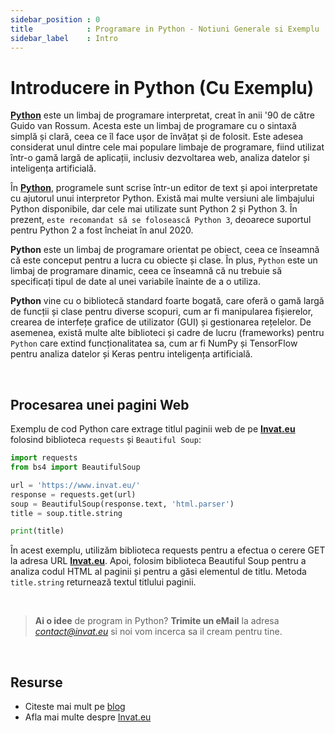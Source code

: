 ```yaml
---
sidebar_position : 0
title            : Programare in Python - Notiuni Generale si Exemplu
sidebar_label    : Intro
---
```


# Introducere in Python (Cu Exemplu)

**[Python](/programare/python/)** este un limbaj de programare interpretat, creat în anii '90 de către Guido van Rossum. 
Acesta este un limbaj de programare cu o sintaxă simplă și clară, ceea ce îl face ușor de învățat și de folosit. 
Este adesea considerat unul dintre cele mai populare limbaje de programare, fiind utilizat într-o gamă largă de aplicații, inclusiv dezvoltarea web, analiza datelor și inteligența artificială.

În **[Python](/programare/python/)**, programele sunt scrise într-un editor de text și apoi interpretate cu ajutorul unui interpretor Python. 
Există mai multe versiuni ale limbajului Python disponibile, dar cele mai utilizate sunt Python 2 și Python 3. 
În prezent, `este recomandat să se folosească Python 3`, deoarece suportul pentru Python 2 a fost încheiat în anul 2020.

**Python** este un limbaj de programare orientat pe obiect, ceea ce înseamnă că este conceput pentru a lucra cu obiecte și clase. 
În plus, `Python` este un limbaj de programare dinamic, ceea ce înseamnă că nu trebuie să specificați tipul de date al unei variabile înainte de a o utiliza.

**Python** vine cu o bibliotecă standard foarte bogată, care oferă o gamă largă de funcții și clase pentru diverse scopuri, cum ar fi manipularea fișierelor, 
crearea de interfețe grafice de utilizator (GUI) și gestionarea rețelelor. De asemenea, există multe alte biblioteci și cadre de lucru (frameworks) pentru `Python` care extind funcționalitatea sa, 
cum ar fi NumPy și TensorFlow pentru analiza datelor și Keras pentru inteligența artificială.

<br />

## Procesarea unei pagini Web

Exemplu de cod Python care extrage titlul paginii web de pe **[Invat.eu](https://www.invat.eu/)** folosind biblioteca `requests` și `Beautiful Soup`:

```python
import requests
from bs4 import BeautifulSoup

url = 'https://www.invat.eu/'
response = requests.get(url)
soup = BeautifulSoup(response.text, 'html.parser')
title = soup.title.string

print(title) 
```

În acest exemplu, utilizăm biblioteca requests pentru a efectua o cerere GET la adresa URL **[Invat.eu](https://www.invat.eu/)**. 
Apoi, folosim biblioteca Beautiful Soup pentru a analiza codul HTML al paginii și pentru a găsi elementul de titlu. 
Metoda `title.string` returnează textul titlului paginii.

<br />

> **Ai o idee** de program in Python? **Trimite un eMail** la adresa *contact@invat.eu* si noi vom incerca sa il cream pentru tine.

<br />

## Resurse

- Citeste mai mult pe [blog](https://www.blog.invat.eu/)
- Afla mai multe despre [Invat.eu](/intro) 
